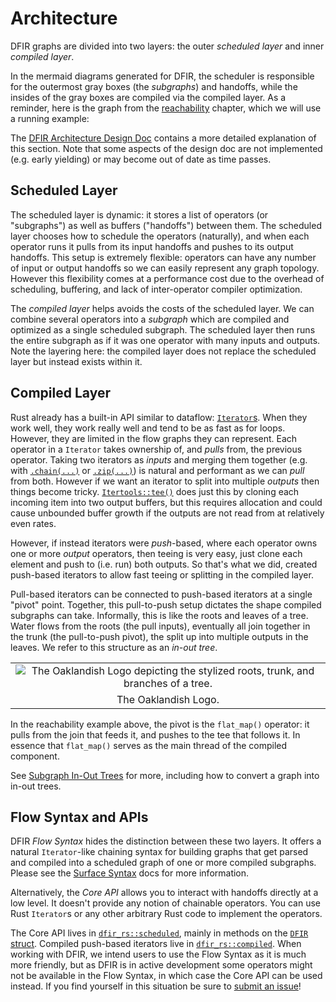 
# Architecture

DFIR graphs are divided into two layers: the outer _scheduled layer_ and
inner _compiled layer_.

In the mermaid diagrams generated for DFIR, the scheduler is responsible for the outermost gray boxes
(the *subgraphs*)
and handoffs, while the insides of the gray boxes are compiled via the compiled layer. As a reminder,
here is the graph from the
[reachability](../quickstart/example_5_reachability) chapter, which we will use a running example:

<mermaid value={extractMermaid(exampleOutput)}></mermaid>

The [DFIR Architecture Design Doc](https://hydro-project.github.io/hydro/design_docs/2021-10_architecture_design_doc.html)
contains a more detailed explanation of this section. Note that some aspects of
the design doc are not implemented (e.g. early yielding) or may become out of
date as time passes.

## Scheduled Layer

The scheduled layer is dynamic: it stores a list of operators (or "subgraphs")
as well as buffers ("handoffs") between them. The scheduled layer chooses how
to schedule the operators (naturally), and when each operator runs it pulls
from its input handoffs and pushes to its output handoffs. This setup is
extremely flexible: operators can have any number of input or output handoffs
so we can easily represent any graph topology. However this flexibility comes
at a performance cost due to the overhead of scheduling, buffering, and lack
of inter-operator compiler optimization.

The _compiled layer_ helps avoids the costs of the scheduled layer. We can
combine several operators into a _subgraph_ which are compiled and optimized as
a single scheduled subgraph. The scheduled layer then runs the entire subgraph
as if it was one operator with many inputs and outputs. Note the layering here:
the compiled layer does not replace the scheduled layer but instead exists
within it.

## Compiled Layer

Rust already has a built-in API similar to dataflow: [`Iterator`s](https://doc.rust-lang.org/std/iter/trait.Iterator.html).
When they work well, they work really well and tend to be as fast as for loops.
However, they are limited in the flow graphs they can represent. Each operator
in a `Iterator` takes ownership of, and _pulls_ from, the previous operator.
Taking two iterators as _inputs_ and merging them together (e.g. with
[`.chain(...)`](https://doc.rust-lang.org/std/iter/trait.Iterator.html#method.chain)
or [`.zip(...)`](https://doc.rust-lang.org/std/iter/trait.Iterator.html#method.zip))
is natural and performant as we can _pull_ from both. However if we want an
iterator to split into multiple _outputs_ then things become tricky. [`Itertools::tee()`](https://docs.rs/itertools/latest/itertools/trait.Itertools.html#method.tee)
does just this by cloning each incoming item into two output buffers, but this
requires allocation and could cause unbounded buffer growth if the outputs are
not read from at relatively even rates.

However, if instead iterators were _push_-based, where each operator owns one
or more _output_ operators, then teeing is very easy, just clone each element
and push to (i.e. run) both outputs. So that's what we did, created push-based
iterators to allow fast teeing or splitting in the compiled layer.

Pull-based iterators can be connected to push-based iterators at a single "pivot"
point. Together, this pull-to-push setup dictates the shape compiled subgraphs
can take. Informally, this is like the roots and leaves of a tree. Water flows
from the roots (the pull inputs), eventually all join together in the trunk
(the pull-to-push pivot), the split up into multiple outputs in the leaves.
We refer to this structure as an _in-out tree_.

||
| :---: |
| ![The Oaklandish Logo depicting the stylized roots, trunk, and branches of a tree.](../img/oaklandish_logo.jpg) |
| The Oaklandish Logo. |

In the reachability example above, the pivot is the `flat_map()` operator: it pulls from the join that feeds it, and pushes to the tee that follows it. In essence that `flat_map()` serves as the main thread of the compiled component.

See [Subgraph In-Out Trees](./in-out_trees) for more, including how to
convert a graph into in-out trees.

## Flow Syntax and APIs

DFIR _Flow Syntax_ hides
the distinction between these two layers. It offers a natural `Iterator`-like chaining syntax for building
graphs that get parsed and compiled into a scheduled graph of one or more compiled subgraphs. Please see the [Surface Syntax](../syntax/) docs for more information.

Alternatively, the _Core API_ allows you to interact with handoffs directly at a low
level. It doesn't provide any notion of chainable operators. You can use Rust `Iterator`s
or any other arbitrary Rust code to implement the operators.

The Core API lives in [`dfir_rs::scheduled`](https://hydro.run/rustdoc/dfir_rs/scheduled/index.html),
mainly in methods on the [`DFIR` struct](https://hydro.run/rustdoc/dfir_rs/scheduled/graph/struct.Dfir.html).
Compiled push-based iterators live in [`dfir_rs::compiled`](https://hydro.run/rustdoc/dfir_rs/compiled/index.html).
When working with DFIR, we intend users to use the Flow Syntax as it is much more friendly, but as
DFIR is in active development some operators might not be available in
the Flow Syntax, in which case the Core API can be used instead. If you find
yourself in this situation be sure to [submit an issue](https://github.com/hydro-project/hydro/issues/new)!

